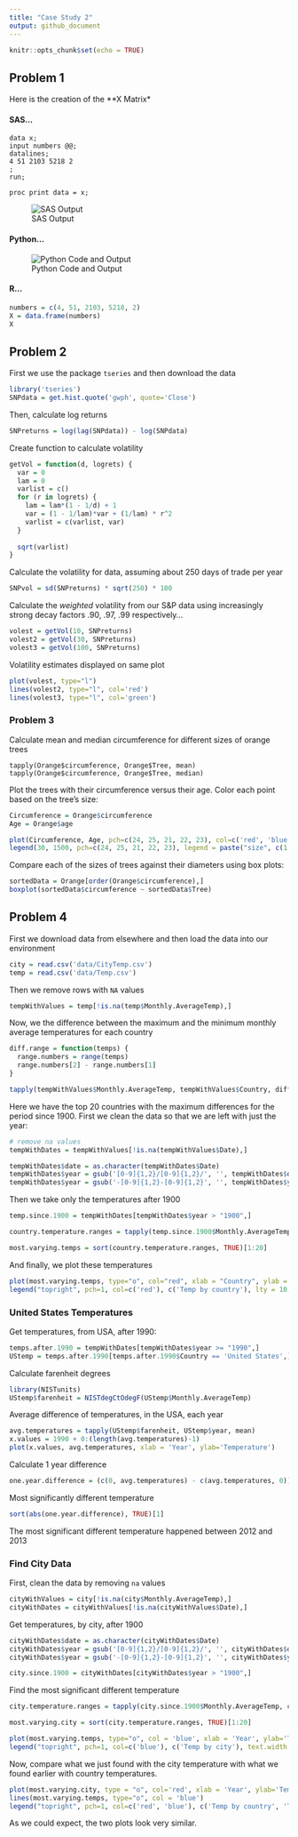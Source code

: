 ```yaml
---
title: "Case Study 2"
output: github_document
---
```


```r
knitr::opts_chunk$set(echo = TRUE)
```

## Problem 1

Here is the creation of the **X Matrix*

#### SAS...

```
data x;
input numbers @@;
datalines;
4 51 2103 5218 2
;
run;

proc print data = x;
```
![SAS Output](img/sas-output-x-matrix.png)

#### Python...
![Python Code and Output](img/python-code-output-x-matrix.png)

#### R...
```r
numbers = c(4, 51, 2103, 5218, 2)
X = data.frame(numbers)
X
```

## Problem 2

First we use the package `tseries` and then download the data
```r
library('tseries')
SNPdata = get.hist.quote('gwph', quote='Close')
```

Then, calculate log returns

```r
SNPreturns = log(lag(SNPdata)) - log(SNPdata)
```

Create function to calculate volatility

```r
getVol = function(d, logrets) {
  var = 0
  lam = 0
  varlist = c()
  for (r in logrets) {
    lam = lam*(1 - 1/d) + 1
    var = (1 - 1/lam)*var + (1/lam) * r^2
    varlist = c(varlist, var)
  }
  
  sqrt(varlist)
}
```

Calculate the volatility for data, assuming about 250 days of trade per year

```r
SNPvol = sd(SNPreturns) * sqrt(250) * 100
```

Calculate the *weighted* volatility from our  S&P data using increasingly strong decay factors .90, .97, .99 respectively...

```r
volest = getVol(10, SNPreturns)
volest2 = getVol(30, SNPreturns)
volest3 = getVol(100, SNPreturns)
```

Volatility estimates displayed on same plot

```r
plot(volest, type="l")
lines(volest2, type="l", col='red')
lines(volest3, type="l", col='green')
```

### Problem 3

Calculate mean and median circumference for different sizes of orange trees

```
tapply(Orange$circumference, Orange$Tree, mean)
tapply(Orange$circumference, Orange$Tree, median)
```

Plot the trees with their circumference versus their age. Color each point based on the tree's size:

```r
Circumference = Orange$circumference
Age = Orange$age

plot(Circumference, Age, pch=c(24, 25, 21, 22, 23), col=c('red', 'blue', 'green', 'cyan', 'black'))
legend(30, 1500, pch=c(24, 25, 21, 22, 23), legend = paste("size", c(1, 2, 3, 4, 5)), title="Tree Sizes", col=c('red', 'blue', 'green', 'cyan', 'black'), bty='n', cex=.8, xpd = FALSE)
```

Compare each of the sizes of trees against their diameters using box plots:

```r
sortedData = Orange[order(Orange$circumference),]
boxplot(sortedData$circumference ~ sortedData$Tree)
```

## Problem 4

First we download data from elsewhere and then load the data into our environment

```r
city = read.csv('data/CityTemp.csv')
temp = read.csv('data/Temp.csv')
```

Then we remove rows with `NA` values

```r
tempWithValues = temp[!is.na(temp$Monthly.AverageTemp),]
```

Now, we the difference between the maximum and the minimum monthly average temperatures for each country

```r
diff.range = function(temps) {
  range.numbers = range(temps)
  range.numbers[2] - range.numbers[1]
}

tapply(tempWithValues$Monthly.AverageTemp, tempWithValues$Country, diff.range)
```

Here we have the top 20 countries with the maximum differences for the period since 1900. First we clean the data so that we are left with just the year:

```r
# remove na values
tempWithDates = tempWithValues[!is.na(tempWithValues$Date),]

tempWithDates$date = as.character(tempWithDates$Date)
tempWithDates$year = gsub('[0-9]{1,2}/[0-9]{1,2}/', '', tempWithDates$date)
tempWithDates$year = gsub('-[0-9]{1,2}-[0-9]{1,2}', '', tempWithDates$year)
```

Then we take only the temperatures after 1900

```r
temp.since.1900 = tempWithDates[tempWithDates$year > "1900",]

country.temperature.ranges = tapply(temp.since.1900$Monthly.AverageTemp, temp.since.1900$Country, diff.range)

most.varying.temps = sort(country.temperature.ranges, TRUE)[1:20]
```

And finally, we plot these temperatures

```r
plot(most.varying.temps, type="o", col="red", xlab = "Country", ylab = "Temperature")
legend("topright", pch=1, col=c('red'), c('Temp by country'), lty = 10, text.width = 4)
```

### United States Temperatures

Get temperatures, from USA, after 1990:

```r
temps.after.1990 = tempWithDates[tempWithDates$year >= "1990",]
UStemp = temps.after.1990[temps.after.1990$Country == 'United States',]
```

Calculate farenheit degrees

```r
library(NISTunits)
UStemp$farenheit = NISTdegCtOdegF(UStemp$Monthly.AverageTemp)
```

Average difference of temperatures, in the USA, each year

```r
avg.temperatures = tapply(UStemp$farenheit, UStemp$year, mean)
x.values = 1990 + 0:(length(avg.temperatures)-1)
plot(x.values, avg.temperatures, xlab = 'Year', ylab='Temperature')
```

Calculate 1 year difference
```r
one.year.difference = (c(0, avg.temperatures) - c(avg.temperatures, 0))[2:length(avg.temperatures)]
```

Most significantly different temperature
```r
sort(abs(one.year.difference), TRUE)[1]
```

The most significant different temperature happened between 2012 and 2013

### Find City Data

First, clean the data by removing `na` values

```r
cityWithValues = city[!is.na(city$Monthly.AverageTemp),]
cityWithDates = cityWithValues[!is.na(cityWithValues$Date),]
```

Get temperatures, by city, after 1900

```r
cityWithDates$date = as.character(cityWithDates$Date)
cityWithDates$year = gsub('[0-9]{1,2}/[0-9]{1,2}/', '', cityWithDates$date)
cityWithDates$year = gsub('-[0-9]{1,2}-[0-9]{1,2}', '', cityWithDates$year)

city.since.1900 = cityWithDates[cityWithDates$year > "1900",]
```

Find the most significant different temperature

```r
city.temperature.ranges = tapply(city.since.1900$Monthly.AverageTemp, city.since.1900$City, diff.range)

most.varying.city = sort(city.temperature.ranges, TRUE)[1:20]

plot(most.varying.temps, type="o", col = 'blue', xlab = 'Year', ylab='Temperature')
legend("topright", pch=1, col=c('blue'), c('Temp by city'), text.width = 6)
```


Now, compare what we just found with the city temperature with what we found earlier with country temperatures.

```r

plot(most.varying.city, type = "o", col='red', xlab = 'Year', ylab='Temperature')
lines(most.varying.temps, type="o", col = 'blue')
legend("topright", pch=1, col=c('red', 'blue'), c('Temp by country', 'Temp by city'), text.width = 5)
```

As we could expect, the two plots look very similar.




